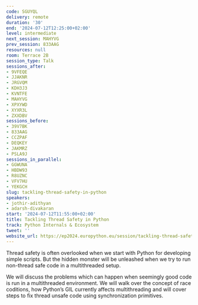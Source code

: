 ```yaml
---
code: SGUYQL
delivery: remote
duration: '30'
end: '2024-07-12T12:25:00+02:00'
level: intermediate
next_session: MAHYVG
prev_session: 833AAG
resources: null
room: Terrace 2B
session_type: Talk
sessions_after:
- 9VFEQE
- JJAKNR
- JRGVQM
- KDH3J3
- KVNTFE
- MAHYVG
- XPXYWD
- XYXR3L
- ZXXDBV
sessions_before:
- 39V7BK
- 833AAG
- CCZPAF
- DEQKEY
- JAKMRZ
- PSLA9J
sessions_in_parallel:
- GGWUNA
- HBDW93
- R8UZNC
- VFV7HU
- YEKGCH
slug: tackling-thread-safety-in-python
speakers:
- jothir-adithyan
- adarsh-divakaran
start: '2024-07-12T11:55:00+02:00'
title: Tackling Thread Safety in Python
track: Python Internals & Ecosystem
tweet: ''
website_url: https://ep2024.europython.eu/session/tackling-thread-safety-in-python
---
```


Thread safety is often overlooked when we start with Python for developing simple scripts. But the hidden monster will be unleashed when we try to run non-thread safe code in a multithreaded setup.

We will discuss the problems which can happen when seemingly good code is run in a multithreaded environment. We will walk over the concept of race coditions, how Python’s GIL currently affects multithreading and will cover steps to fix thread unsafe code using synchronization primitives.
